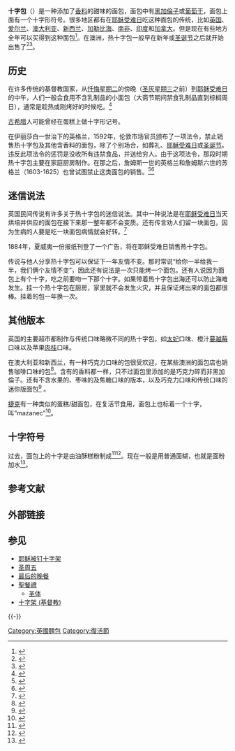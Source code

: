 {{Infobox prepared food
| name             = 十字包
| image            = File:Hot cross bun.jpg
| alternate_name   = 
| country          = {{GBR}}
| region           = 
| creator          = 
| course           = 
| type             = 含[[香料|香料]]的面包
| served           = 
| main_ingredient  = [[黑加倫子|黑加倫子]]或[[葡萄干|葡萄干]]
| variations       = 
| calories         = 
| other            = 
}}
'''十字包'''（{{lang-en|Hot cross bun}}）是一种添加了[[香料|香料]]的甜味的面包，面包中有[[黑加倫子|黑加倫子]]或[[葡萄干|葡萄干]]，面包上面有一个十字形符号。很多地区都有在[[耶稣受难日|耶稣受难日]]吃这种面包的传统，比如[[英国|英国]]、[[爱尔兰|爱尔兰]]、[[澳大利亚|澳大利亚]]、[[新西兰|新西兰]]、[[加勒比海|加勒比海]]、[[南非|南非]]、[[印度|印度]]和[[加拿大|加拿大]]。但是现在有些地方全年可以买得到这种面包<ref name="news.bbc.co.uk">{{cite web |last=Rohrer |first=Finlo |url=http://news.bbc.co.uk/1/hi/magazine/8598312.stm |title=BBC - How did hot cross buns become two a penny? |publisher=BBC News |date=1 April 2010 |accessdate=26 April 2014 |archive-date=2018-06-13 |archive-url=https://web.archive.org/web/20180613213448/http://news.bbc.co.uk/1/hi/magazine/8598312.stm |dead-url=no }}</ref>。在澳洲，热十字包一般早在新年或[[圣诞节|圣诞节]]之后就开始出售了<ref>{{cite web |publisher = au.tv.yahoo.com |url = http://au.tv.yahoo.com/sunrise/soapbox/article/-/12491864/hot-cross-buns-on-sale-already-is-this-wrong/ |title = Hot Cross Buns on sale already |date = 4 January 2012 |accessdate = 28 December 2013 |deadurl = yes |archiveurl = https://web.archive.org/web/20141016032108/https://au.tv.yahoo.com/sunrise/soapbox/article/-/12491864/hot-cross-buns-on-sale-already-is-this-wrong/ |archivedate = 2014年10月16日 }}</ref><ref name=chron-xmas>{{cite news |last = Dodd |first = Kate |url = http://www.thechronicle.com.au/news/were-only-just-getting-over-christmas-and-new-year/2130077/ |title = Easter's come early: hot cross buns already on shelves |work = The Toowoomba Chronicle |date = 3 January 2014 |accessdate = 30 April 2014 |archive-date = 2015-06-01 |archive-url = https://web.archive.org/web/20150601052915/http://www.thechronicle.com.au/news/were-only-just-getting-over-christmas-and-new-year/2130077/ |dead-url = no }}</ref>。

==历史==
在许多传统的基督教国家，从[[忏悔星期二|忏悔星期二]]的傍晚（[[圣灰星期三|圣灰星期三]]之前）到[[耶稣受难日|耶稣受难日]]的中午，人们一般会食用不含乳制品的小面包（大斋节期间禁食乳制品直到棕榈周日），通常是趁热或刚烤好的时候吃。<ref name=hutton>{{cite book |title = The Stations of the Sun: A History of the Ritual Year in Britain |url = https://archive.org/details/stationsofsunhis0000hutt_w2i1 |author=Ronald Hutton |page = [https://archive.org/details/stationsofsunhis0000hutt_w2i1/page/193 193] |isbn = 9-7801-92854-483 |publisher=Oxford University Press| year=2001}}</ref>

[[古希腊|古希腊]]人可能曾经在蛋糕上做十字形记号。

在伊丽莎白一世治下的英格兰，1592年，伦敦市场官员颁布了一项法令，禁止销售热十字包及其他含香料的面包，除了个别场合，如葬礼、[[耶稣受难日|耶稣受难日]]或[[圣诞节|圣诞节]]。违反此项法令的惩罚是没收所有违禁食品，并送给穷人。由于这项法令，那段时期热十字包主要在家庭厨房制作。在那之后，詹姆斯一世的英格兰和詹姆斯六世的苏格兰（1603-1625）也曾试图禁止这类面包的销售。<ref>{{cite news |url = http://query.nytimes.com/gst/abstract.html?res=9806E3D7133AE633A25752C3A9659C946396D6CF |work = The New York Times |title = Who Were The First To Cry "Hot Cross Buns?" |date = 31 March 1912 |accessdate = 4 May 2010 |archive-date = 2015-02-14 |archive-url = https://web.archive.org/web/20150214122233/http://query.nytimes.com/gst/abstract.html?res=9806E3D7133AE633A25752C3A9659C946396D6CF |dead-url = no }}</ref><ref>{{cite book |last = David |first = Elizabeth |authorlink1 = Elizabeth David |title = English Bread and Yeast Cookery |url = https://archive.org/details/englishbreadyeas00davi | chapter = Yeast Buns and Small Tea Cakes |publisher = The Viking Press |year = 1980 |location = New York |pages = [https://archive.org/details/englishbreadyeas00davi/page/473 473]–474 | accessdate = 2012-04-11 | isbn = 0670296538}}</ref>

==迷信说法==
英国民间传说有许多关于热十字包的迷信说法。其中一种说法是在[[耶稣受难日|耶稣受难日]]当天烘培并供应的面包在接下来那一整年都不会变质。还有传言劝人们留一块面包，因为生病的人要是吃一块面包病情就会好转。<ref name="practically">{{cite web |url = http://www.practicallyedible.com/edible.nsf/pages/hotcrossbuns |title = Hot Cross Buns |accessdate = 9 March 2009 |work = Practically Edible: The Web's Biggest Food Encyclopedia |publisher = Practically Edible |deadurl = yes |archiveurl = https://web.archive.org/web/20090403185509/http://www.practicallyedible.com/edible.nsf/pages/hotcrossbuns |archivedate = 2009年4月3日 }}</ref>

1884年，夏威夷一份报纸刊登了一个广告，将在耶稣受难日销售热十字包。

传说与他人分享热十字包可以保证下一年友情不变。那时常说“给你一半给我一半，我们俩个友情不变”，因此还有说法是一次只能烤一个面包。还有人说因为面包上有个十字，吃之前要吻一下那个十字。如果带着热十字包出海还可以防止海难发生。挂一个热十字包在厨房，家里就不会发生火灾，并且保证烤出来的面包都很棒。挂着的包一年换一次。

== 其他版本 ==
英国的主要超市都制作与传统口味略微不同的热十字包，如[[太妃糖|太妃]]口味、橙汁[[蔓越莓|蔓越莓]]口味以及苹果[[肉桂|肉桂]]口味。

在澳大利亚和新西兰，有一种巧克力口味的包很受欢迎，在某些澳洲的面包店也销售咖啡口味的包<ref>{{cite web |url = http://jeanniebayb.livejournal.com/90073.html |title = Easter Baking: Hot Cross Buns |date = 24 March 2008 |website = jeanniebayb.livejournal.com |accessdate = 26 March 2008 |archive-date = 2010-04-05 |archive-url = https://web.archive.org/web/20100405042353/http://jeanniebayb.livejournal.com/90073.html |dead-url = no }}</ref>。含有的香料都一样，只不过面包里添加的是巧克力碎而非黑加倫子。还有不含水果的、枣味的及焦糖口味的版本，以及巧克力口味和传统口味的迷你版面包<ref Name=woolies-versions>{{cite web |title=Yummy Hot Cross Buns |url=http://www2.woolworthsonline.com.au/Shop/Seasonal/Easter-Hot-Cross-Buns |accessdate=30 April 2014 |publisher=Woolworths (Australia) |archive-date=2015-04-02 |archive-url=https://web.archive.org/web/20150402110908/http://www2.woolworthsonline.com.au/Shop/Seasonal/Easter-Hot-Cross-Buns |dead-url=no }}</ref> 。

[[捷克|捷克]]有一种类似的蛋糕/甜面包，在复活节食用，面包上也标着一个十字，叫“mazanec”<ref>{{cite web |url=http://festivals.iloveindia.com/easter/traditions/easter-in-czech-republic.html |title=Easter in Czech Republic |accessdate=7 December 2007 |publisher=iloveindia.com |archive-date=2015-04-02 |archive-url=https://web.archive.org/web/20150402115554/http://festivals.iloveindia.com/easter/traditions/easter-in-czech-republic.html |dead-url=no }}</ref>。

== 十字符号 ==
过去，面包上的十字是由油酥糕粉制成<ref>{{cite book |last = Berry | first = Mary | authorlink = Mary Berry (food writer) | title = Mary Berry's Complete Cookbook | publisher = Dorling Kindersley |edition = First edition (2nd reprint) | year = 1996 | location = Godalming, Surrey | page = 386 | language = |ISBN = 1858335671 }}</ref><ref>{{cite book |last = Smith | first = Delia | authorlink = Delia Smith | title = Delia Smith's Cookery Course | publisher = British Broadcasting Corporation | edition = First edition (8th reprint) | year = 1986 | location = London | page = 62 | language = |ISBN = 0563162619 }}</ref>。现在一般是用普通面糊，也就是面粉加水<ref>{{Cite journal |title = The Great British Bake-off: Paul Holywood's Hot Cross Bun |journal = Easy Cook (magazine) | page = 38 | date = April 2013 | issue = 60}}</ref>。

== 参考文献 ==
{{Reflist|2}}

== 外部链接 ==
{{Commons category|Hot cross bun}}
{{Wikibooks|Cookbook:Hot Cross Bun}}

== 参见 ==
{{Portal box|基督教|饮食|英国}}
* [[耶稣被钉十字架|耶稣被钉十字架]]
* [[圣周五|圣周五]]
* [[最后的晚餐|最后的晚餐]]
* [[聖餐禮|聖餐禮]]
** [[圣体|圣体]]
* [[十字架_(基督教)|十字架 (基督教)]]

{{-}}
{{有宗教意義的焙烤食品}}
{{英國麵包}}
[[Category:英國麵包|Category:英國麵包]]
[[Category:復活節|Category:復活節]]